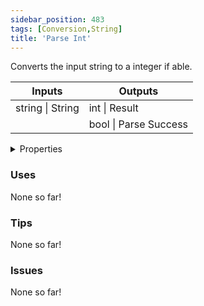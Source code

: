 ```yaml
---
sidebar_position: 483
tags: [Conversion,String]
title: 'Parse Int'
---
```


Converts the input string to a integer if able.



<IChip uuid="00b49995-a322-47a3-a32b-5530f2ba7fed"/>

<table><thead><tr><th>Inputs</th><th>Outputs</th></tr></thead><tbody><tr><td>string | String</td><td>int | Result</td></tr><tr><td /><td>bool | Parse Success</td></tr></tbody></table>

<details>
  <summary>Properties</summary>
  <div>
    <div>
    <table>
      <tbody>
        <tr>
          <td>Is beta required?</td>
          <td>No</td>
        </tr>
        <tr>
          <td>Is chip a trolling risk?</td>
          <td>No</td>
        </tr>
        <tr>
          <td>Is chip a role assignment risk?</td>
          <td>No</td>
        </tr>
        <tr>
          <td>Chip UUID</td>
          <td>00b49995-a322-47a3-a32b-5530f2ba7fed</td>
        </tr>
        <tr>
          <td>Room availability</td>
          <td>Available everywhere</td>
        </tr>
      </tbody>
    </table>
    </div>
  </div>
</details>

### Uses

None so far!

### Tips

None so far!

### Issues

None so far!